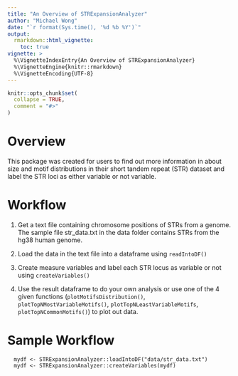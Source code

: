 ```yaml
---
title: "An Overview of STRExpansionAnalyzer"
author: "Michael Wong"
date: "`r format(Sys.time(), '%d %b %Y')`"
output: 
  rmarkdown::html_vignette:
    toc: true
vignette: >
  %\VignetteIndexEntry{An Overview of STRExpansionAnalyzer}
  %\VignetteEngine{knitr::rmarkdown}
  %\VignetteEncoding{UTF-8}
---
```


```r
knitr::opts_chunk$set(
  collapse = TRUE,
  comment = "#>"
)
```

# Overview
This package was created for users to find out more information in
about size and motif distributions in their short tandem repeat (STR) dataset
and label the STR loci as either variable or not variable.

# Workflow
1. Get a text file containing chromosome positions of STRs from a genome. The
sample file str_data.txt in the data folder contains STRs from the hg38 human genome.

2. Load the data in the text file into a dataframe using `readIntoDF()`
3. Create measure variables and label each STR locus as variable or not using
`createVariables()`
4. Use the result dataframe to do your own analysis or use one of the 4 given
functions (`plotMotifsDistribution()`, `plotTopNMostVariableMotifs()`, `plotTopNLeastVariableMotifs`, `plotTopNCommonMotifs()`) to plot out data.

# Sample Workflow

```{eval=TRUE, echo=TRUE}
  mydf <- STRExpansionAnalyzer::loadIntoDF("data/str_data.txt")
  mydf <- STRExpansionAnalyzer::createVariables(mydf)
```
